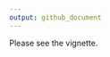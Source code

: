 ```yaml
---
output: github_document
---
```


<!-- README.md is generated from README.Rmd. Please edit that file -->

Please see the vignette.
